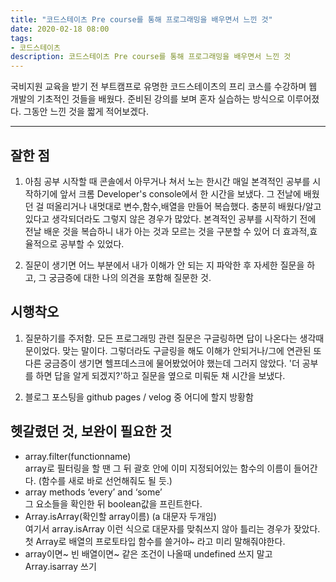```yaml
---
title: "코드스테이츠 Pre course를 통해 프로그래밍을 배우면서 느낀 것"
date: 2020-02-18 08:00
tags:
- 코드스테이츠
description: 코드스테이츠 Pre course를 통해 프로그래밍을 배우면서 느낀 것
---
```


국비지원 교육을 받기 전 부트캠프로 유명한 코드스테이츠의 프리 코스를 수강하며 웹 개발의 기초적인 것들을 배웠다. 
준비된 강의를 보며 혼자 실습하는 방식으로 이루어졌다. 그동안 느낀 것을 짧게 적어보겠다. 

-------------------------

## 잘한 점
1. 아침 공부 시작할 때 콘솔에서 아무거나 쳐서 노는 한시간
매일 본격적인 공부를 시작하기에 앞서 크롬 Developer's console에서 한 시간을 보냈다. 
그 전날에 배웠던 걸 떠올리거나 내멋대로 변수,함수,배열을 만들어 복습했다. 
충분히 배웠다/알고 있다고 생각되더라도 그렇지 않은 경우가 많았다. 
본격적인 공부를 시작하기 전에 전날 배운 것을 복습하니 내가 아는 것과 모르는 것을 구분할 수 있어 더 효과적,효율적으로 공부할 수 있었다.

2. 질문이 생기면 어느 부분에서 내가 이해가 안 되는 지 파악한 후 자세한 질문을 하고, 그 궁금증에 대한 나의 의견을 포함해 질문한 것.

## 시행착오

1. 질문하기를 주저함. 
모든 프로그래밍 관련 질문은 구글링하면 답이 나온다는 생각때문이었다. 맞는 말이다. 
그렇더라도 구글링을 해도 이해가 안되거나/그에 연관된 또다른 궁금증이 생기면 헬프데스크에 물어봤었어야 했는데 그러지 않았다. 
'더 공부를 하면 답을 알게 되겠지?'하고 질문을 옆으로 미뤄둔 채 시간을 보냈다.

2. 블로그 포스팅을 github pages / velog 중 어디에 할지 방황함


## 헷갈렸던 것, 보완이 필요한 것
- array.filter(functionname)  
array로 필터링을 할 땐 그 뒤 괄호 안에 이미 지정되어있는 함수의 이름이 들어간다. (함수를 새로 바로 선언해줘도 될 듯.)
- array methods ‘every’ and ‘some’   
그 요소들을 확인한 뒤 boolean값을 프린트한다.
- Array.isArray(확인할 array이름) (a 대문자 두개임)  
여기서 array.isArray 이런 식으로 대문자를 맞춰쓰지 않아 틀리는 경우가 잦았다. 첫 Array로 배열의 프로토타입 함수를 쓸거야~ 라고 미리 말해줘야한다. 
- array이면~ 빈 배열이면~ 같은 조건이 나올때 undefined 쓰지 말고 Array.isarray 쓰기   
